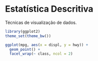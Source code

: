 # Estatística Descritiva {-#estatisticadescritiva}

Técnicas de visualização de dados.

```r
library(ggplot2)
theme_set(theme_bw())

ggplot(mpg, aes(x = displ, y = hwy)) +
  geom_point() +
  facet_wrap(~ class, ncol = 2)
```
